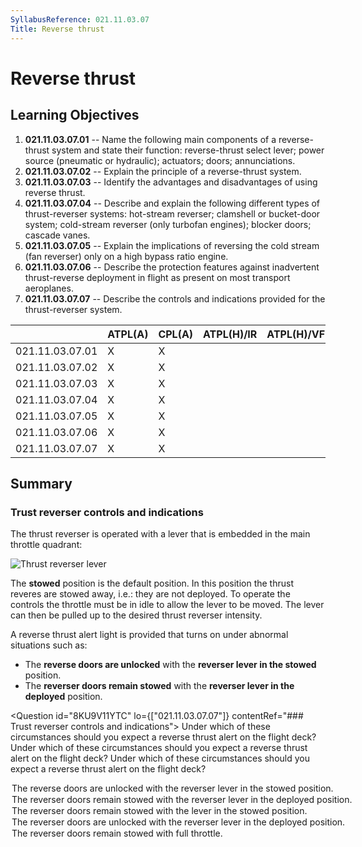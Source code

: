 ```yaml
---
SyllabusReference: 021.11.03.07
Title: Reverse thrust
---
```


# Reverse thrust

## Learning Objectives

1.  **021.11.03.07.01** -- Name the following main components of a reverse-thrust
    system and state their function: reverse-thrust select lever; power source
    (pneumatic or hydraulic); actuators; doors; annunciations.
2.  **021.11.03.07.02** -- Explain the principle of a reverse-thrust system.
3.  **021.11.03.07.03** -- Identify the advantages and disadvantages of using
    reverse thrust.
4.  **021.11.03.07.04** -- Describe and explain the following different types of
    thrust-reverser systems: hot-stream reverser; clamshell or bucket-door
    system; cold-stream reverser (only turbofan engines); blocker doors; cascade
    vanes.
5.  **021.11.03.07.05** -- Explain the implications of reversing the cold stream
    (fan reverser) only on a high bypass ratio engine.
6.  **021.11.03.07.06** -- Describe the protection features against inadvertent
    thrust-reverse deployment in flight as present on most transport aeroplanes.
7.  **021.11.03.07.07** -- Describe the controls and indications provided for the
    thrust-reverser system.

|                 | ATPL(A) | CPL(A) | ATPL(H)/IR | ATPL(H)/VFR | CPL(H) | IR  | CBIR(A) |
| --------------- | ------- | ------ | ---------- | ----------- | ------ | --- | ------- |
| 021.11.03.07.01 | X       | X      |            |             |        |     |         |
| 021.11.03.07.02 | X       | X      |            |             |        |     |         |
| 021.11.03.07.03 | X       | X      |            |             |        |     |         |
| 021.11.03.07.04 | X       | X      |            |             |        |     |         |
| 021.11.03.07.05 | X       | X      |            |             |        |     |         |
| 021.11.03.07.06 | X       | X      |            |             |        |     |         |
| 021.11.03.07.07 | X       | X      |            |             |        |     |         |

## Summary

### Trust reverser controls and indications

The thrust reverser is operated with a lever that is embedded in the main
throttle quadrant:

![Thrust reverser lever](images/021.11.03.07-01.jpeg)

The **stowed** position is the default position. In this position the thrust
reveres are stowed away, i.e.: they are not deployed. To operate the controls
the throttle must be in idle to allow the lever to be moved. The lever can then
be pulled up to the desired thrust reverser intensity.

A reverse thrust alert light is provided that turns on under abnormal situations
such as:

- The **reverse doors are unlocked** with the **reverser lever in the stowed**
  position.
- The **reverser doors remain stowed** with the **reverser lever in the
  deployed** position.

<Question id="8KU9V11YTC" lo={["021.11.03.07.07"]} contentRef="### Trust reverser controls and indications">
  <Text variant="oneCorrect">
    Under which of these circumstances should you expect a reverse thrust alert
    on the flight deck?
  </Text>
<Text variant="oneTwo">
  Under which of these circumstances should you expect a reverse thrust alert on
  the flight deck?
</Text>
<Text variant="multipleCorrect" select={4}>
  Under which of these circumstances should you expect a reverse thrust alert on
  the flight deck?
</Text>
<Option
  correct
  why="This is an abnormal situation. The doors should be locked in the stowed position."
>
  The reverse doors are unlocked with the reverser lever in the stowed position.
</Option>
<Option
  correct
  why="This is an abnormal situation. The doors should be open in the deployed position."
>
  The reverser doors remain stowed with the reverser lever in the deployed
  position.
</Option>
<Option why="This is a normal situation. The throttle lever setting corresponds to the current state of the system. No warning light required.">
  The reverser doors remain stowed with the lever in the stowed position.
</Option>
<Option why="This is a normal situation. The throttle lever setting corresponds to the current state of the system. No warning light required.">
  The reverser doors are unlocked with the reverser lever in the deployed
  position.
</Option>

  <Option why="At full throttle the reverser doors should definitely be closed. So all is good.  No warning light required.">
    The reverser doors remain stowed with full throttle.
  </Option>
</Question>
